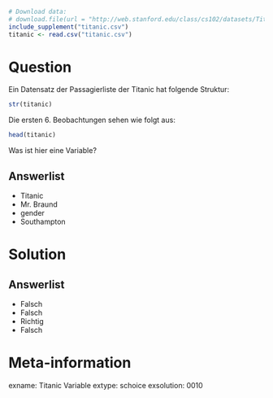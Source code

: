 ```r
# Download data:
# download.file(url = "http://web.stanford.edu/class/cs102/datasets/Titanic.csv", destfile = "titanic.csv" )
include_supplement("titanic.csv")
titanic <- read.csv("titanic.csv")
```

Question
========

Ein Datensatz der Passagierliste der Titanic hat folgende Struktur:

```r
str(titanic)
```

Die ersten 6. Beobachtungen sehen wie folgt aus:

```r
head(titanic)
```

Was ist hier eine Variable?

Answerlist
----------
* Titanic
* Mr. Braund
* gender
* Southampton

Solution
========

Answerlist
----------
* Falsch
* Falsch
* Richtig
* Falsch

Meta-information
================
exname: Titanic Variable
extype: schoice
exsolution: 0010